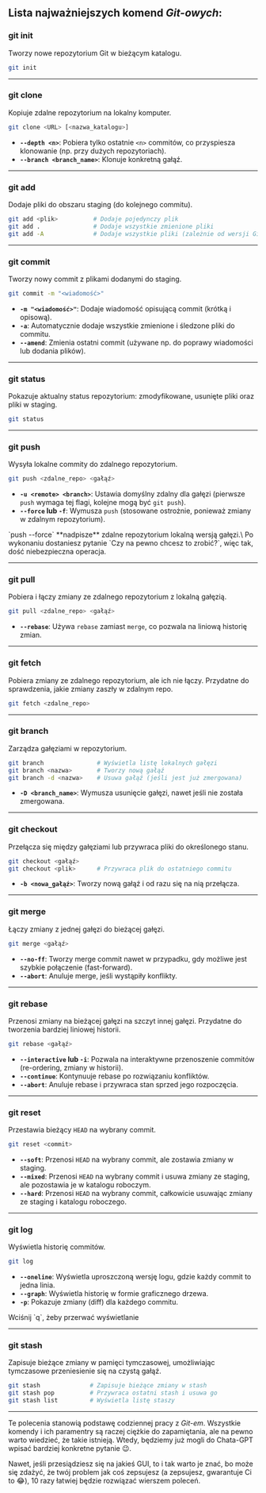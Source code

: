 
## Lista najważniejszych komend *Git-owych*:


### **git init**
Tworzy nowe repozytorium Git w bieżącym katalogu.
   ```bash
   git init
   ```

---

### **git clone**
Kopiuje zdalne repozytorium na lokalny komputer.
   ```bash
   git clone <URL> [<nazwa_katalogu>]
   ```
   - **`--depth <n>`**: Pobiera tylko ostatnie `<n>` commitów, co przyspiesza klonowanie (np. przy dużych repozytoriach).
   - **`--branch <branch_name>`**: Klonuje konkretną gałąź.

---

### **git add**
Dodaje pliki do obszaru staging (do kolejnego commitu).
   ```bash
   git add <plik>          # Dodaje pojedynczy plik
   git add .               # Dodaje wszystkie zmienione pliki
   git add -A              # Dodaje wszystkie pliki (zależnie od wersji Git może być tożsamy z `git add .`)
   ```

---

### **git commit**
Tworzy nowy commit z plikami dodanymi do staging.
   ```bash
   git commit -m "<wiadomość>"
   ```
   - **`-m "<wiadomość>"`**: Dodaje wiadomość opisującą commit (krótką i opisową).
   - **`-a`**: Automatycznie dodaje wszystkie zmienione i śledzone pliki do commitu.
   - **`--amend`**: Zmienia ostatni commit (używane np. do poprawy wiadomości lub dodania plików).

---

### **git status**
Pokazuje aktualny status repozytorium: zmodyfikowane, usunięte pliki oraz pliki w staging.
   ```bash
   git status
   ```

---

### **git push**
Wysyła lokalne commity do zdalnego repozytorium.
   ```bash
   git push <zdalne_repo> <gałąź>
   ```
   - **`-u <remote> <branch>`**: Ustawia domyślny zdalny dla gałęzi (pierwsze `push` wymaga tej flagi, kolejne mogą być `git push`).
   - **`--force` lub `-f`**: Wymusza `push` (stosowane ostrożnie, ponieważ zmiany w zdalnym repozytorium).

<Callout type="error" emoji="️🚫">
    `push --force` **nadpisze** zdalne repozytorium lokalną wersją gałęzi.\
    Po wykonaniu dostaniesz pytanie `Czy na pewno chcesz to zrobić?`, więc tak, dość niebezpieczna operacja.
</Callout>

---

### **git pull**
Pobiera i łączy zmiany ze zdalnego repozytorium z lokalną gałęzią.
   ```bash
   git pull <zdalne_repo> <gałąź>
   ```
   - **`--rebase`**: Używa `rebase` zamiast `merge`, co pozwala na liniową historię zmian.

---

### **git fetch**
Pobiera zmiany ze zdalnego repozytorium, ale ich nie łączy. Przydatne do sprawdzenia, jakie zmiany zaszły w zdalnym repo.
   ```bash
   git fetch <zdalne_repo>
   ```

---

### **git branch**
Zarządza gałęziami w repozytorium.
   ```bash
   git branch               # Wyświetla listę lokalnych gałęzi
   git branch <nazwa>       # Tworzy nową gałąź
   git branch -d <nazwa>    # Usuwa gałąź (jeśli jest już zmergowana)
   ```
   - **`-D <branch_name>`**: Wymusza usunięcie gałęzi, nawet jeśli nie została zmergowana.

---

### **git checkout**
Przełącza się między gałęziami lub przywraca pliki do określonego stanu.
   ```bash
   git checkout <gałąź>
   git checkout <plik>      # Przywraca plik do ostatniego commitu
   ```
   - **`-b <nowa_gałąź>`**: Tworzy nową gałąź i od razu się na nią przełącza.

---

### **git merge**
Łączy zmiany z jednej gałęzi do bieżącej gałęzi.
   ```bash
   git merge <gałąź>
   ```
   - **`--no-ff`**: Tworzy merge commit nawet w przypadku, gdy możliwe jest szybkie połączenie (fast-forward).
   - **`--abort`**: Anuluje merge, jeśli wystąpiły konflikty.

---

### **git rebase**
Przenosi zmiany na bieżącej gałęzi na szczyt innej gałęzi. Przydatne do tworzenia bardziej liniowej historii.
   ```bash
   git rebase <gałąź>
   ```
   - **`--interactive` lub `-i`**: Pozwala na interaktywne przenoszenie commitów (re-ordering, zmiany w historii).
   - **`--continue`**: Kontynuuje rebase po rozwiązaniu konfliktów.
   - **`--abort`**: Anuluje rebase i przywraca stan sprzed jego rozpoczęcia.

---

### **git reset**
Przestawia bieżący `HEAD` na wybrany commit.
   ```bash
   git reset <commit>
   ```
   - **`--soft`**: Przenosi `HEAD` na wybrany commit, ale zostawia zmiany w staging.
   - **`--mixed`**: Przenosi `HEAD` na wybrany commit i usuwa zmiany ze staging, ale pozostawia je w katalogu roboczym.
   - **`--hard`**: Przenosi `HEAD` na wybrany commit, całkowicie usuwając zmiany ze staging i katalogu roboczego.

---

### **git log**
Wyświetla historię commitów.
   ```bash
   git log
   ```
   - **`--oneline`**: Wyświetla uproszczoną wersję logu, gdzie każdy commit to jedna linia.
   - **`--graph`**: Wyświetla historię w formie graficznego drzewa.
   - **`-p`**: Pokazuje zmiany (diff) dla każdego commitu.

<Callout type="info" emoji="ℹ️">
    Wciśnij `q`, żeby przerwać wyświetlanie
</Callout>

---

### **git stash**
Zapisuje bieżące zmiany w pamięci tymczasowej, umożliwiając tymczasowe przeniesienie się na czystą gałąź.
   ```bash
   git stash              # Zapisuje bieżące zmiany w stash
   git stash pop          # Przywraca ostatni stash i usuwa go
   git stash list         # Wyświetla listę staszy
   ```

--- 

Te polecenia stanowią podstawę codziennej pracy z *Git-em*. Wszystkie komendy i ich paramentry są raczej ciężkie do zapamiętania, ale na pewno warto wiedzieć, że takie istnieją. Wtedy, będziemy już mogli do Chata-GPT wpisać bardziej konkretne pytanie 😉.

Nawet, jeśli przesiądziesz się na jakieś GUI, to i tak warto je znać, bo może się zdażyć, że twój problem jak coś zepsujesz (a zepsujesz, gwarantuje Ci to 😂), 10 razy łatwiej będzie rozwiązać wierszem poleceń.